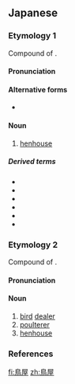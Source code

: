 ==Japanese==

===Etymology 1===
{{ja-kanjitab|と|や|yomi=k}}
Compound of {{affix|sort=とや|ja|鳥|tr1=to|屋|tr2=ya}}.

====Pronunciation====
{{ja-pron|yomi=k|とや|acc=0|acc_ref=DJR,NHK}}

====Alternative forms====
* {{ja-l|塒}}

====Noun====
{{ja-noun|とや}}

# [[henhouse]]

=====Derived terms=====
* {{ja-r|鳥屋入り|とやいり}}
* {{ja-r|鳥屋返る|とやがえる}}
* {{ja-r|鳥屋掛け|とやがけ}}
* {{ja-r|鳥屋籠もり|とやごもり}}
* {{ja-r|鳥屋出|とやで}}
* {{ja-r|鳥屋に就|とや に つく}}

===Etymology 2===
{{ja-kanjitab|とり|や|yomi=k}}
Compound of {{affix|sort=とりや|ja|鳥|tr1=tori|屋|tr2=ya}}.

====Pronunciation====
{{ja-pron|yomi=k|とりや|acc=0|acc_ref=DJR,NHK}}

====Noun====
{{ja-noun|とりや}}

# [[bird]] [[dealer]]
# [[poulterer]]
# [[henhouse]]

===References===
<references/>

[[fi:鳥屋]]
[[zh:鳥屋]]